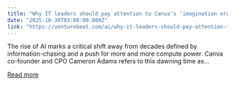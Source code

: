 ```yaml
---
title: "Why IT leaders should pay attention to Canva’s ‘imagination era’ strategy"
date: "2025-10-30T03:00:00.000Z"
link: "https://venturebeat.com/ai/why-it-leaders-should-pay-attention-to-canvas-imagination-era-strategy"
---
```


The rise of AI marks a critical shift away from decades defined by information-chasing and a push for more and more compute power. Canva co-founder and CPO Cameron Adams refers to this dawning time as...

[Read more](https://venturebeat.com/ai/why-it-leaders-should-pay-attention-to-canvas-imagination-era-strategy)
